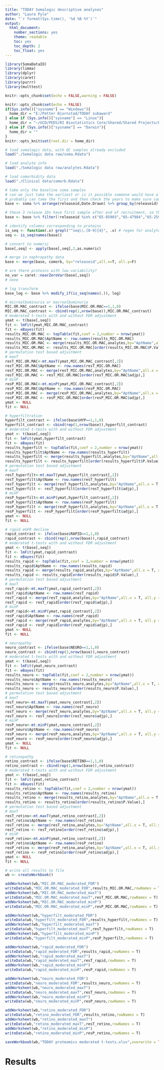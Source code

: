 ```yaml
---
title: "TODAY Somalogic descriptive analyses"
author: "Laura Pyle"
date: "`r format(Sys.time(), '%d %B %Y')`"
output:
  html_document:
    number_sections: yes
    theme: readable
    toc: yes
    toc_depth: 2
    toc_float: yes
---
```


```r
library(SomaDataIO)
library(limma)
library(dplyr)
library(caret)
library(purrr)
library(multtest)

knitr::opts_chunk$set(echo = FALSE,warning = FALSE)

knitr::opts_chunk$set(echo = FALSE)
if(Sys.info()["sysname"] == "Windows"){
  home_dir = "E:/Petter Bjornstad/TODAY subaward"
} else if (Sys.info()["sysname"] == "Linux"){
  home_dir = "~/UCD/PEDS/RI Biostatistics Core/Shared/Shared Projects/Laura/Peds Endo/Petter Bjornstad/TODAY subaward/"
} else if (Sys.info()["sysname"] == "Darwin"){
  home_dir = ""
}
knitr::opts_knit$set(root.dir = home_dir)
```

```r
# load somalogic data, with QC samples already excluded
load("./Somalogic data raw/soma.Rdata")

# load analyte info
load("./Somalogic data raw/analytes.Rdata")

# load comorbidity data
load("./Clinical data/comorb.Rdata")

# take only the baseline soma samples
# can we just take the earliest or is it possible someone would have a follow-up sample but not baseline?
# probably can take the first and then check the years to make sure compatible with TODAY
base <- soma %>% arrange(releaseid,Date.Drawn) %>% group_by(releaseid) %>% filter(row_number()==1)

# these 3 release IDs have first sample after end of recruitment, so they must be missing the baseline visit
base <- base %>% filter(!releaseid %in% c("65-85903","65-47984","65-25901"))

# identify columns corresponding to proteins
is_seq <- function(.x) grepl("^seq\\.[0-9]{4}", .x) # regex for analytes
seq <- is_seq(names(base))

# convert to numeric
base[,seq] <- apply(base[,seq],2,as.numeric)

# merge in nephropathy data
base <- merge(base, comorb, by="releaseid",all.x=T, all.y=F)

# are there proteins with low variability?
no_var = caret::nearZeroVar(base[,seq])
# none

# log transform
base_log <- base %>% modify_if(is_seq(names(.)), log)
```

```r
# microalbuminuria or macroalbuminuria
MIC.OR.MAC_contrast <- ifelse(base$MIC.OR.MAC==1,1,0)
MIC.OR.MAC_contrast <- cbind(rep(1,nrow(base)),MIC.OR.MAC_contrast)
# moderated t-tests with and without FDR adjustment
ymat <- t(base[,seq])
fit <- lmFit(ymat,MIC.OR.MAC_contrast)
fit <- eBayes(fit)
results_MIC.OR.MAC <- topTable(fit,coef = 2,number = nrow(ymat))
results_MIC.OR.MAC$AptName <- row.names(results_MIC.OR.MAC)
results_MIC.OR.MAC <- merge(results_MIC.OR.MAC,analytes,by="AptName",all.x = T, all.y = F)
results_MIC.OR.MAC <- results_MIC.OR.MAC[order(results_MIC.OR.MAC$P.Value),] 
# permutation test based adjustment
# maxT
resT_MIC.OR.MAC<-mt.maxT(ymat,MIC.OR.MAC_contrast[,2])
resT_MIC.OR.MAC$AptName <- row.names(resT_MIC.OR.MAC)
resT_MIC.OR.MAC <- merge(resT_MIC.OR.MAC,analytes,by="AptName",all.x = T, all.y = F)
resT_MIC.OR.MAC <- resT_MIC.OR.MAC[order(resT_MIC.OR.MAC$adjp),] 
# minP
resP_MIC.OR.MAC<-mt.minP(ymat,MIC.OR.MAC_contrast[,2])
resP_MIC.OR.MAC$AptName <- row.names(resP_MIC.OR.MAC)
resP_MIC.OR.MAC <- merge(resP_MIC.OR.MAC,analytes,by="AptName",all.x = T, all.y = F)
resP_MIC.OR.MAC <- resP_MIC.OR.MAC[order(resP_MIC.OR.MAC$adjp),] 
ymat <- NULL
fit <- NULL

# hyperfiltration
hyperfilt_contrast <- ifelse(base$HYP==1,1,0)
hyperfilt_contrast <- cbind(rep(1,nrow(base)),hyperfilt_contrast)
# moderated t-tests with and without FDR adjustment
ymat <- t(base[,seq])
fit <- lmFit(ymat,hyperfilt_contrast)
fit <- eBayes(fit)
results_hyperfilt <- topTable(fit,coef = 2,number = nrow(ymat))
results_hyperfilt$AptName <- row.names(results_hyperfilt)
results_hyperfilt <- merge(results_hyperfilt,analytes,by="AptName",all.x = T, all.y = F)
results_hyperfilt <- results_hyperfilt[order(results_hyperfilt$P.Value),] 
# permutation test based adjustment
# maxT
resT_hyperfilt<-mt.maxT(ymat,hyperfilt_contrast[,2])
resT_hyperfilt$AptName <- row.names(resT_hyperfilt)
resT_hyperfilt <- merge(resT_hyperfilt,analytes,by="AptName",all.x = T, all.y = F)
resT_hyperfilt <- resT_hyperfilt[order(resT_hyperfilt$adjp),] 
# minP
resP_hyperfilt<-mt.minP(ymat,hyperfilt_contrast[,2])
resP_hyperfilt$AptName <- row.names(resP_hyperfilt)
resP_hyperfilt <- merge(resP_hyperfilt,analytes,by="AptName",all.x = T, all.y = F)
resP_hyperfilt <- resP_hyperfilt[order(resP_hyperfilt$adjp),] 
ymat <- NULL
fit <- NULL

# rapid eGFR decline
rapid_contrast <- ifelse(base$RAPID==1,1,0)
rapid_contrast <- cbind(rep(1,nrow(base)),rapid_contrast)
# moderated t-tests with and without FDR adjustment
ymat <- t(base[,seq])
fit <- lmFit(ymat,rapid_contrast)
fit <- eBayes(fit)
results_rapid <- topTable(fit,coef = 2,number = nrow(ymat))
results_rapid$AptName <- row.names(results_rapid)
results_rapid <- merge(results_rapid,analytes,by="AptName",all.x = T, all.y = F)
results_rapid <- results_rapid[order(results_rapid$P.Value),] 
# permutation test based adjustment
# maxT
resT_rapid<-mt.maxT(ymat,rapid_contrast[,2])
resT_rapid$AptName <- row.names(resT_rapid)
resT_rapid <- merge(resT_rapid,analytes,by="AptName",all.x = T, all.y = F)
resT_rapid <- resT_rapid[order(resT_rapid$adjp),] 
# minP
resP_rapid<-mt.minP(ymat,rapid_contrast[,2])
resP_rapid$AptName <- row.names(resP_rapid)
resP_rapid <- merge(resP_rapid,analytes,by="AptName",all.x = T, all.y = F)
resP_rapid <- resP_rapid[order(resP_rapid$adjp),] 
ymat <- NULL
fit <- NULL

# neuropathy
neuro_contrast <- ifelse(base$NEURO==1,1,0)
neuro_contrast <- cbind(rep(1,nrow(base)),neuro_contrast)
# moderated t-tests with and without FDR adjustment
ymat <- t(base[,seq])
fit <- lmFit(ymat,neuro_contrast)
fit <- eBayes(fit)
results_neuro <- topTable(fit,coef = 2,number = nrow(ymat))
results_neuro$AptName <- row.names(results_neuro)
results_neuro <- merge(results_neuro,analytes,by="AptName",all.x = T, all.y = F)
results_neuro <- results_neuro[order(results_neuro$P.Value),] 
# permutation test based adjustment
# maxT
resT_neuro<-mt.maxT(ymat,neuro_contrast[,2])
resT_neuro$AptName <- row.names(resT_neuro)
resT_neuro <- merge(resT_neuro,analytes,by="AptName",all.x = T, all.y = F)
resT_neuro <- resT_neuro[order(resT_neuro$adjp),] 
# minP
resP_neuro<-mt.minP(ymat,neuro_contrast[,2])
resP_neuro$AptName <- row.names(resP_neuro)
resP_neuro <- merge(resP_neuro,analytes,by="AptName",all.x = T, all.y = F)
resP_neuro <- resP_neuro[order(resP_neuro$adjp),] 
ymat <- NULL
fit <- NULL

# retinopathy
retino_contrast <- ifelse(base$RETINO==1,1,0)
retino_contrast <- cbind(rep(1,nrow(base)),retino_contrast)
# moderated t-tests with and without FDR adjustment
ymat <- t(base[,seq])
fit <- lmFit(ymat,retino_contrast)
fit <- eBayes(fit)
results_retino <- topTable(fit,coef = 2,number = nrow(ymat))
results_retino$AptName <- row.names(results_retino)
results_retino <- merge(results_retino,analytes,by="AptName",all.x = T, all.y = F)
results_retino <- results_retino[order(results_retino$P.Value),] 
# permutation test based adjustment
# maxT
resT_retino<-mt.maxT(ymat,retino_contrast[,2])
resT_retino$AptName <- row.names(resT_retino)
resT_retino <- merge(resT_retino,analytes,by="AptName",all.x = T, all.y = F)
resT_retino <- resT_retino[order(resT_retino$adjp),] 
# minP
resP_retino<-mt.minP(ymat,retino_contrast[,2])
resP_retino$AptName <- row.names(resP_retino)
resP_retino <- merge(resP_retino,analytes,by="AptName",all.x = T, all.y = F)
resP_retino <- resP_retino[order(resP_retino$adjp),] 
ymat <- NULL
fit <- NULL

# write all results to file
wb <- createWorkbook()

addWorksheet(wb,"MIC.OR.MAC_moderated_FDR")
writeData(wb,"MIC.OR.MAC_moderated_FDR",results_MIC.OR.MAC,rowNames = T)
addWorksheet(wb,"MIC.OR.MAC_moderated_maxT")
writeData(wb,"MIC.OR.MAC_moderated_maxT",resT_MIC.OR.MAC,rowNames = T)
addWorksheet(wb,"MIC.OR.MAC_moderated_minP")
writeData(wb,"MIC.OR.MAC_moderated_minP",resP_MIC.OR.MAC,rowNames = T)

addWorksheet(wb,"hyperfilt_moderated_FDR")
writeData(wb,"hyperfilt_moderated_FDR",results_hyperfilt,rowNames = T)
addWorksheet(wb,"hyperfilt_moderated_maxT")
writeData(wb,"hyperfilt_moderated_maxT",resT_hyperfilt,rowNames = T)
addWorksheet(wb,"hyperfilt_moderated_minP")
writeData(wb,"hyperfilt_moderated_minP",resP_hyperfilt,rowNames = T)

addWorksheet(wb,"rapid_moderated_FDR")
writeData(wb,"rapid_moderated_FDR",results_rapid,rowNames = T)
addWorksheet(wb,"rapid_moderated_maxT")
writeData(wb,"rapid_moderated_maxT",resT_rapid,rowNames = T)
addWorksheet(wb,"rapid_moderated_minP")
writeData(wb,"rapid_moderated_minP",resP_rapid,rowNames = T)

addWorksheet(wb,"neuro_moderated_FDR")
writeData(wb,"neuro_moderated_FDR",results_neuro,rowNames = T)
addWorksheet(wb,"neuro_moderated_maxT")
writeData(wb,"neuro_moderated_maxT",resT_neuro,rowNames = T)
addWorksheet(wb,"neuro_moderated_minP")
writeData(wb,"neuro_moderated_minP",resP_neuro,rowNames = T)

addWorksheet(wb,"retino_moderated_FDR")
writeData(wb,"retino_moderated_FDR",results_retino,rowNames = T)
addWorksheet(wb,"retino_moderated_maxT")
writeData(wb,"retino_moderated_maxT",resT_retino,rowNames = T)
addWorksheet(wb,"retino_moderated_minP")
writeData(wb,"retino_moderated_minP",resP_retino,rowNames = T)

saveWorkbook(wb,"TODAY proteomics moderated t-tests.xlsx",overwrite = TRUE)

```

# Results

```r

```

